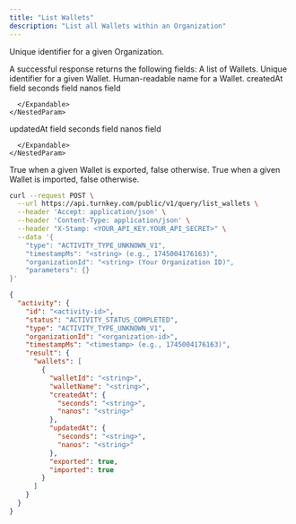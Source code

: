 ```yaml
---
title: "List Wallets"
description: "List all Wallets within an Organization"
---
```



<EndpointPath type="query" path="list_wallets" />

<Authorizations />

<H3Bordered text="Body" />

<ParamField body="organizationId" type="string" required={true}>

Unique identifier for a given Organization.
</ParamField>


<H3Bordered text="Response" />
A successful response returns the following fields:

<ResponseField name="wallets" type="array" required={true}>
  A list of Wallets.
  <Expandable title="wallets details">
    <NestedParam parentKey="wallets" childKey="walletId" type="string" required={true}>
Unique identifier for a given Wallet.
</NestedParam>
<NestedParam parentKey="wallets" childKey="walletName" type="string" required={true}>
Human-readable name for a Wallet.
</NestedParam>
<NestedParam parentKey="wallets" childKey="createdAt" type="object" required={true}>
      createdAt field
      <Expandable title="createdAt details">
        <NestedParam parentKey="wallets.createdAt" childKey="seconds" type="string" required={true}>
seconds field
</NestedParam>
<NestedParam parentKey="wallets.createdAt" childKey="nanos" type="string" required={true}>
nanos field
</NestedParam>

      </Expandable>
    </NestedParam>
<NestedParam parentKey="wallets" childKey="updatedAt" type="object" required={true}>
      updatedAt field
      <Expandable title="updatedAt details">
        <NestedParam parentKey="wallets.updatedAt" childKey="seconds" type="string" required={true}>
seconds field
</NestedParam>
<NestedParam parentKey="wallets.updatedAt" childKey="nanos" type="string" required={true}>
nanos field
</NestedParam>

      </Expandable>
    </NestedParam>
<NestedParam parentKey="wallets" childKey="exported" type="boolean" required={true}>
True when a given Wallet is exported, false otherwise.
</NestedParam>
<NestedParam parentKey="wallets" childKey="imported" type="boolean" required={true}>
True when a given Wallet is imported, false otherwise.
</NestedParam>

  </Expandable>
</ResponseField>

<RequestExample>

```bash cURL
curl --request POST \
  --url https://api.turnkey.com/public/v1/query/list_wallets \
  --header 'Accept: application/json' \
  --header 'Content-Type: application/json' \
  --header "X-Stamp: <YOUR_API_KEY.YOUR_API_SECRET>" \
  --data '{
    "type": "ACTIVITY_TYPE_UNKNOWN_V1",
    "timestampMs": "<string> (e.g., 1745004176163)",
    "organizationId": "<string> (Your Organization ID)",
    "parameters": {}
}'
```

</RequestExample>

<ResponseExample>

```json 200
{
  "activity": {
    "id": "<activity-id>",
    "status": "ACTIVITY_STATUS_COMPLETED",
    "type": "ACTIVITY_TYPE_UNKNOWN_V1",
    "organizationId": "<organization-id>",
    "timestampMs": "<timestamp> (e.g., 1745004176163)",
    "result": {
      "wallets": [
        {
          "walletId": "<string>",
          "walletName": "<string>",
          "createdAt": {
            "seconds": "<string>",
            "nanos": "<string>"
          },
          "updatedAt": {
            "seconds": "<string>",
            "nanos": "<string>"
          },
          "exported": true,
          "imported": true
        }
      ]
    }
  }
}
```

</ResponseExample>
